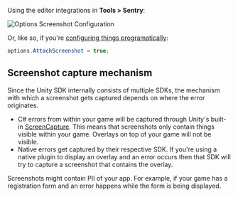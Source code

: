 Using the editor integrations in **Tools > Sentry**:

![Options Screenshot Configuration](attach-screenshot-unity-editor.png)

Or, like so, if you're [configuring things programatically](/platforms/unity/configuration/options/):

```csharp {tabTitle:ScriptableOptionsConfiguration}
options.AttachScreenshot = true;
```

## Screenshot capture mechanism

Since the Unity SDK internally consists of multiple SDKs, the mechanism with which a screenshot gets captured depends on where the error originates.
- C# errors from within your game will be captured through Unity's built-in [ScreenCapture](https://docs.unity3d.com/ScriptReference/ScreenCapture.html). This means that screenshots only contain things visible within your game. Overlays on top of your game will not be visible.
- Native errors get captured by their respective SDK. If you're using a native plugin to display an overlay and an error occurs then that SDK will try to capture a screenshot that contains the overlay.

<Note>

Screenshots might contain PII of your app. For example, if your game has a registration form and an error happens while the form is being displayed.

</Note>

